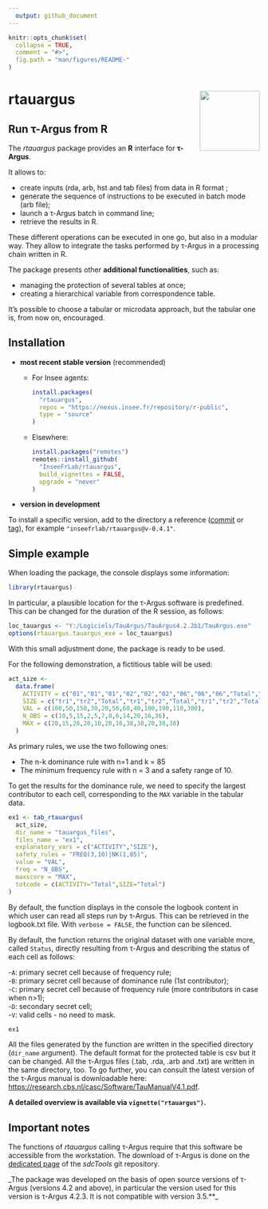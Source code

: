 ```yaml
---
  output: github_document
---
```

  
  <!-- README.md is generated from README.Rmd. Please edit that file -->
  
```r
knitr::opts_chunk$set(
  collapse = TRUE,
  comment = "#>",
  fig.path = "man/figures/README-"
)
```

# rtauargus <a href='https://inseefrlab.github.io/rtauargus/'><img src='man/figures/rtauargus_logo_small.png' align="right" width="120" /></a>  

<!-- badges: start -->
<!-- [![pipeline status](https://gitlab.insee.fr/outilsconfidentialite/rtauargus/badges/master/pipeline.svg)](https://gitlab.insee.fr/outilsconfidentialite/rtauargus/-/pipelines) -->
<!-- badges: end -->

<!--![](vignettes/R_logo_small.png) ![](vignettes/TauBall2_small.png)-->

  
## Run τ-Argus from R

The *rtauargus* package provides an **R** interface for **τ-Argus**.

It allows to:

- create inputs (rda, arb, hst and tab files) from data in R format ;
- generate the sequence of instructions to be executed in batch mode (arb file);
- launch a τ-Argus batch in command line;
- retrieve the results in R.

These different operations can be executed in one go, but also in a modular way.
They allow to integrate the tasks performed by τ-Argus in a processing chain written in R.

The package presents other **additional functionalities**, such as:  

- managing the protection of several tables at once;
- creating a hierarchical variable from correspondence table.

It's possible to choose a tabular or microdata approach, but the tabular 
one is, from now on, encouraged.

## Installation

* **most recent stable version** (recommended)

  - For Insee agents:  
    ```r
    install.packages(
      "rtauargus",
      repos = "https://nexus.insee.fr/repository/r-public",
      type = "source"
    )
    ```
    
  - Elsewhere:
    ```r
    install.packages("remotes")
    remotes::install_github(
      "InseeFrLab/rtauargus",
      build_vignettes = FALSE,
      upgrade = "never"
    )
    ```

* **version in development**

To install a specific version, add to the directory a reference
([commit](https://github.com/inseefrlab/rtauargus/commits/master) or
[tag](https://github.com/inseefrlab/rtauargus/tags)),
for example `"inseefrlab/rtauargus@v-0.4.1"`.

## Simple example

When loading the package, the console displays some information:


```r
library(rtauargus)
```

In particular, a plausible location for the &tau;-Argus software is
predefined. This can be changed for the duration of the R session, as follows:

```r
loc_tauargus <- "Y:/Logiciels/TauArgus/TauArgus4.2.2b1/TauArgus.exe"
options(rtauargus.tauargus_exe = loc_tauargus)
```

With this small adjustment done, the package is ready to be used.

For the following demonstration, a fictitious table will be used:

```r
act_size <-
  data.frame(
    ACTIVITY = c("01","01","01","02","02","02","06","06","06","Total","Total","Total"),
    SIZE = c("tr1","tr2","Total","tr1","tr2","Total","tr1","tr2","Total","tr1","tr2","Total"),
    VAL = c(100,50,150,30,20,50,60,40,100,190,110,300),
    N_OBS = c(10,5,15,2,5,7,8,6,14,20,16,36),
    MAX = c(20,15,20,20,10,20,16,38,38,20,38,38)
  )
```

As primary rules, we use the two following ones:

- The n-k dominance rule with n=1 and k = 85
- The minimum frequency rule with n = 3 and a safety range of 10.

To get the results for the dominance rule, we need to specify the largest 
contributor to each cell, corresponding to the `MAX` variable in the tabular data.

```r
ex1 <- tab_rtauargus(
  act_size,
  dir_name = "tauargus_files",
  files_name = "ex1",
  explanatory_vars = c("ACTIVITY","SIZE"),
  safety_rules = "FREQ(3,10)|NK(1,85)",
  value = "VAL",
  freq = "N_OBS",
  maxscore = "MAX",
  totcode = c(ACTIVITY="Total",SIZE="Total")
)
```

By default, the function displays in the console the logbook content in which
user can read all steps run by &tau;-Argus. This can be retrieved in the logbook.txt file.
With `verbose = FALSE`, the function can be silenced.

By default, the function returns the original dataset with one variable more,
called `Status`, directly resulting from &tau;-Argus and describing the status of
each cell as follows:
  
-`A`: primary secret cell because of frequency rule;  
-`B`: primary secret cell because of dominance rule (1st contributor);  
-`C`: primary secret cell because of frequency rule (more contributors in case when n>1);  
-`D`: secondary secret cell;  
-`V`: valid cells - no need to mask.


```r
ex1
```


All the files generated by the function are written in the specified directory
(`dir_name` argument). 
The default format for the protected table is csv but it can be changed.
All the &tau;-Argus files (.tab, .rda, .arb and .txt) are written in the
same directory, too. To go further, you can consult the latest version of the 
&tau;-Argus manual is downloadable here:
[https://research.cbs.nl/casc/Software/TauManualV4.1.pdf](https://research.cbs.nl/casc/Software/TauManualV4.1.pdf).


**A detailed overview is available via `vignette("rtauargus")`.**

## Important notes

The functions of *rtauargus* calling τ-Argus require that this software be accessible from the workstation. The download of τ-Argus is done on the [dedicated page](https://github.com/sdcTools/tauargus/releases) of the *sdcTools* git repository.

_The package was developed on the basis of open source versions of &tau;-Argus 
(versions 4.2 and above), in particular the version used for this version is
τ-Argus 4.2.3. It is not compatible with version 3.5.**_
